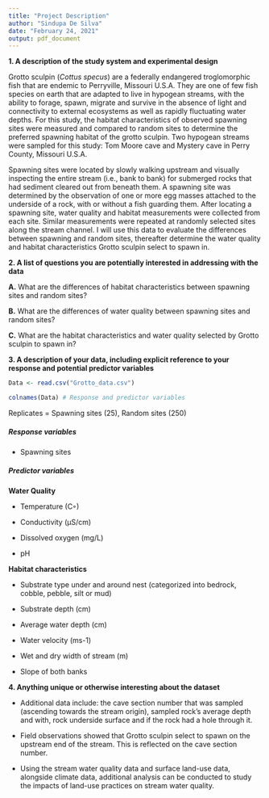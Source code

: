 ---
title: "Project Description"
author: "Sindupa De Silva"
date: "February 24, 2021"
output: pdf_document
---


**1. A description of the study system and experimental design**


Grotto sculpin (*Cottus specus*) are a federally endangered troglomorphic fish that are endemic to Perryville, Missouri U.S.A. They are one of few fish species on earth that are adapted to live in hypogean streams, with the ability to forage, spawn, migrate and survive in the absence of light and connectivity to external ecosystems as well as rapidly fluctuating water depths. For this study, the habitat characteristics of observed spawning sites were measured and compared to random sites to determine the preferred spawning habitat of the grotto sculpin. Two hypogean streams were sampled for this study: Tom Moore cave and Mystery cave in Perry County, Missouri U.S.A.


Spawning sites were located by slowly walking upstream and visually inspecting the entire stream (i.e., bank to bank) for submerged rocks that had sediment cleared out from beneath them. A spawning site was determined by the observation of one or more egg masses attached to the underside of a rock, with or without a fish guarding them. After locating a spawning site, water quality and habitat measurements were collected from each site. Similar measurements were repeated at randomly selected sites along the stream channel. I will use this data to evaluate the differences between spawning and random sites, thereafter determine the water quality and habitat characteristics Grotto sculpin select to spawn in. 



**2. A list of questions you are potentially interested in addressing with the data**



**A.** What are the differences of habitat characteristics between spawning sites and random sites?

**B.** What are the differences of water quality between spawning sites and random sites?

**C.** What are the habitat characteristics and water quality selected by Grotto sculpin to spawn in?



**3. A description of your data, including explicit reference to your response and potential predictor variables**

```{r}

Data <- read.csv("Grotto_data.csv")

colnames(Data) # Response and predictor variables

```

Replicates =  Spawning sites (25), Random sites (250)


##### Response variables
  + Spawning sites
  

##### Predictor variables

**Water Quality**

  + Temperature (C◦)
  
  + Conductivity (µS/cm) 
  
  + Dissolved oxygen (mg/L)
  
  + pH
  
  
  **Habitat characteristics**

  + Substrate type under and around nest (categorized into bedrock, cobble, pebble, silt or mud)
  
  + Substrate depth (cm)
  
  + Average water depth (cm)
  
  + Water velocity (ms-1)
  
  + Wet and dry width of stream (m)
  
  + Slope of both banks


**4. Anything unique or otherwise interesting about the dataset**


- Additional data include: the cave section number that was sampled (ascending towards the stream origin), sampled rock's average depth and with, rock underside surface and if the rock had a hole through it.

- Field observations showed that Grotto sculpin select to spawn on the upstream end of the stream. This is reflected on the cave section number.

- Using the stream water quality data and surface land-use data, alongside climate data, additional analysis can be conducted to study the impacts of land-use practices on stream water quality.






